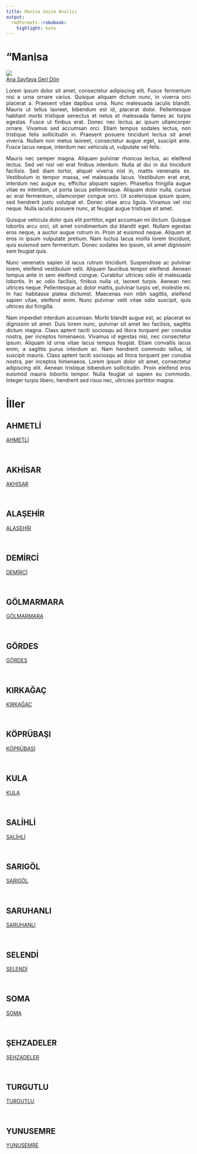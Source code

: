 ```yaml
---
title: Mani̇sa Seçim Analizi
output:
  rmdformats::robobook:
    highlight: kate
---
```

# "Mani̇sa

<img src="https://ontheworldmap.com/turkey/map-of-turkey.jpg" ><br>
 <a href="https://aiasci.github.io/secimdeneme/">Ana Sayfaya Geri Dön</a> <br>


::: {style="text-align: justify;"}
Lorem ipsum dolor sit amet, consectetur adipiscing elit. Fusce fermentum nisi a urna ornare varius. Quisque aliquam dictum nunc, in viverra orci placerat a. Praesent vitae dapibus urna. Nunc malesuada iaculis blandit. Mauris ut tellus laoreet, bibendum est id, placerat dolor. Pellentesque habitant morbi tristique senectus et netus et malesuada fames ac turpis egestas. Fusce ut finibus erat. Donec nec lectus ac ipsum ullamcorper ornare. Vivamus sed accumsan orci. Etiam tempus sodales lectus, non tristique felis sollicitudin in. Praesent posuere tincidunt lectus sit amet viverra. Nullam non metus laoreet, consectetur augue eget, suscipit ante. Fusce lacus neque, interdum nec vehicula ut, vulputate vel felis.
:::


::: {style="text-align: justify;"}
Mauris nec semper magna. Aliquam pulvinar rhoncus lectus, ac eleifend lectus. Sed vel nisl vel erat finibus interdum. Nulla at dui in dui tincidunt facilisis. Sed diam tortor, aliquet viverra nisl in, mattis venenatis ex. Vestibulum in tempor massa, vel malesuada lacus. Vestibulum erat erat, interdum nec augue eu, efficitur aliquam sapien. Phasellus fringilla augue vitae ex interdum, ut porta lacus pellentesque. Aliquam dolor nulla, cursus ac erat fermentum, ullamcorper congue orci. Ut scelerisque ipsum quam, sed hendrerit justo volutpat et. Donec vitae arcu ligula. Vivamus vel nisi neque. Nulla iaculis posuere nunc, at feugiat augue tristique sit amet.
:::


::: {style="text-align: justify;"}
Quisque vehicula dolor quis elit porttitor, eget accumsan mi dictum. Quisque lobortis arcu orci, sit amet condimentum dui blandit eget. Nullam egestas eros neque, a auctor augue rutrum in. Proin at euismod neque. Aliquam at eros in ipsum vulputate pretium. Nam luctus lacus mollis lorem tincidunt, quis euismod sem fermentum. Donec sodales leo ipsum, sit amet dignissim sem feugiat quis.
:::


::: {style="text-align: justify;"}
Nunc venenatis sapien id lacus rutrum tincidunt. Suspendisse ac pulvinar lorem, eleifend vestibulum velit. Aliquam faucibus tempor eleifend. Aenean tempus ante in sem eleifend congue. Curabitur ultrices odio id malesuada lobortis. In ac odio facilisis, finibus nulla ut, laoreet turpis. Aenean nec ultrices neque. Pellentesque ac dolor mattis, pulvinar turpis vel, molestie mi. In hac habitasse platea dictumst. Maecenas non nibh sagittis, eleifend sapien vitae, eleifend enim. Nunc pulvinar velit vitae odio suscipit, quis ultrices dui fringilla.
:::


::: {style="text-align: justify;"}
Nam imperdiet interdum accumsan. Morbi blandit augue est, ac placerat ex dignissim sit amet. Duis lorem nunc, pulvinar sit amet leo facilisis, sagittis dictum magna. Class aptent taciti sociosqu ad litora torquent per conubia nostra, per inceptos himenaeos. Vivamus id egestas nisi, nec consectetur ipsum. Aliquam id urna vitae lacus tempus feugiat. Etiam convallis lacus enim, a sagittis purus interdum ac. Nam hendrerit commodo tellus, id suscipit mauris. Class aptent taciti sociosqu ad litora torquent per conubia nostra, per inceptos himenaeos. Lorem ipsum dolor sit amet, consectetur adipiscing elit. Aenean tristique bibendum sollicitudin. Proin eleifend eros euismod mauris lobortis tempor. Nulla feugiat ut sapien eu commodo. Integer turpis libero, hendrerit sed risus nec, ultricies porttitor magna. 
:::

# İller


## AHMETLİ

 <a href="AHMETLİ">AHMETLİ</a> 

<br>


## AKHİSAR

 <a href="AKHİSAR">AKHİSAR</a> 

<br>


## ALAŞEHİR

 <a href="ALAŞEHİR">ALAŞEHİR</a> 

<br>


## DEMİRCİ

 <a href="DEMİRCİ">DEMİRCİ</a> 

<br>


## GÖLMARMARA

 <a href="GÖLMARMARA">GÖLMARMARA</a> 

<br>


## GÖRDES

 <a href="GÖRDES">GÖRDES</a> 

<br>


## KIRKAĞAÇ

 <a href="KIRKAĞAÇ">KIRKAĞAÇ</a> 

<br>


## KÖPRÜBAŞI

 <a href="KÖPRÜBAŞI">KÖPRÜBAŞI</a> 

<br>


## KULA

 <a href="KULA">KULA</a> 

<br>


## SALİHLİ

 <a href="SALİHLİ">SALİHLİ</a> 

<br>


## SARIGÖL

 <a href="SARIGÖL">SARIGÖL</a> 

<br>


## SARUHANLI

 <a href="SARUHANLI">SARUHANLI</a> 

<br>


## SELENDİ

 <a href="SELENDİ">SELENDİ</a> 

<br>


## SOMA

 <a href="SOMA">SOMA</a> 

<br>


## ŞEHZADELER

 <a href="ŞEHZADELER">ŞEHZADELER</a> 

<br>


## TURGUTLU

 <a href="TURGUTLU">TURGUTLU</a> 

<br>


## YUNUSEMRE

 <a href="YUNUSEMRE">YUNUSEMRE</a> 

<br>
